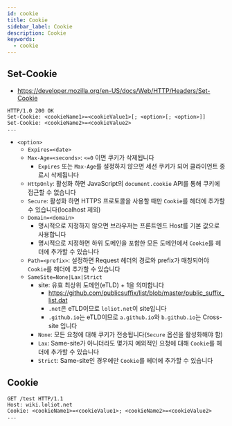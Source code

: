 ```yaml
---
id: cookie
title: Cookie
sidebar_label: Cookie
description: Cookie
keywords:
  - cookie
---
```


## Set-Cookie

- https://developer.mozilla.org/en-US/docs/Web/HTTP/Headers/Set-Cookie

```http
HTTP/1.0 200 OK
Set-Cookie: <cookieName1>=<cookieValue1>[; <option>[; <option>]]
Set-Cookie: <cookieName2>=<cookieValue2>
...
```

- `<option>`
  - `Expires=<date>`
  - `Max-Age=<seconds>`: `<=0` 이면 쿠키가 삭제됩니다
    - `Expires` 또는 `Max-Age`를 설정하지 않으면 세션 쿠키가 되어 클라이언트 종료시 삭제됩니다
  - `HttpOnly`: 활성화 하면 JavaScript의 `document.cookie` API를 통해 쿠키에 접근할 수 없습니다
  - `Secure`: 활성화 하면 HTTPS 프로토콜을 사용할 때만 `Cookie`를 헤더에 추가할 수 있습니다(localhost 제외)
  - `Domain=<domain>`
    - 명시적으로 지정하지 않으면 브라우저는 프론트엔드 Host를 기본 값으로 사용합니다
    - 명시적으로 지정하면 하위 도메인을 포함한 모든 도메인에서 `Cookie`를 헤더에 추가할 수 있습니다
  - `Path=<prefix>`: 설정하면 Request 헤더의 경로와 prefix가 매칭되어야 `Cookie`를 헤더에 추가할 수 있습니다
  - `SameSite=None|Lax|Strict`
    - site: 유효 최상위 도메인(eTLD) + 1을 의미합니다
      - https://github.com/publicsuffix/list/blob/master/public_suffix_list.dat
      - `.net`은 eTLD이므로 `loliot.net`이 site입니다
      - `.github.io`는 eTLD이므로 `a.github.io`와 `b.github.io`는 Cross-site 입니다
    - `None`: 모든 요청에 대해 쿠키가 전송됩니다(`Secure` 옵션을 활성화해야 함)
    - `Lax`: Same-site가 아니더라도 몇가지 예외적인 요청에 대해 `Cookie`를 헤더에 추가할 수 있습니다
    - `Strict`: Same-site인 경우에만 `Cookie`를 헤더에 추가할 수 있습니다

## Cookie

```http
GET /test HTTP/1.1
Host: wiki.loliot.net
Cookie: <cookieName1>=<cookieValue1>; <cookieName2>=<cookieValue2>
...
```
